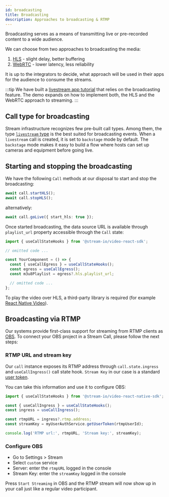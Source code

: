 ```yaml
---
id: broadcasting
title: Broadcasting
description: Approaches to broadcasting & RTMP
---
```


Broadcasting serves as a means of transmitting live or pre-recorded content to a wide audience.

We can choose from two approaches to broadcasting the media:

1. [HLS](https://en.wikipedia.org/wiki/HTTP_Live_Streaming) - slight delay, better buffering
2. [WebRTC](https://webrtc.org/) - lower latency, less reliability

It is up to the integrators to decide, what approach will be used in their apps for the audience to consume the streams.

:::tip
We have built a [livestream app tutorial](https://getstream.io/video/sdk/react-native/tutorial/livestreaming/) that relies on the broadcasting feature. The demo expands on how to implement both, the HLS and the WebRTC approach to streaming.
:::

## Call type for broadcasting

Stream infrastructure recognizes few pre-built call types. Among them, the type [`livestream` type](../../core/configuring-call-types#livestream) is the best suited for broadcasting events. When a `livestream` call is created, it is set to `backstage` mode by default. The `backstage` mode makes it easy to build a flow where hosts can set up cameras and equipment before going live.

## Starting and stopping the broadcasting

We have the following `Call` methods at our disposal to start and stop the broadcasting:

```ts
await call.startHLS();
await call.stopHLS();
```

alternatively:

```ts
await call.goLive({ start_hls: true });
```

Once started broadcasting, the data source URL is available through `playlist_url` property accessible through the `Call` state:

```ts
import { useCallStateHooks } from '@stream-io/video-react-sdk';

// omitted code ...

const YourComponent = () => {
  const { useCallEgress } = useCallStateHooks();
  const egress = useCallEgress();
  const m3u8Playlist = egress?.hls.playlist_url;

  // omitted code ...
};
```

To play the video over HLS, a third-party library is required (for example [React Native Video](https://github.com/react-native-video/react-native-video)).

## Broadcasting via RTMP

Our systems provide first-class support for streaming from RTMP clients as [OBS](https://obsproject.com/).
To connect your OBS project in a Stream Call, please follow the next steps:

### RTMP URL and stream key

Our `call` instance exposes its RTMP address through `call.state.ingress` and `useCallIngress()` call state hook.
`Stream Key` in our case is a standard [user token](../../guides/client-auth/#generating-a-token).

You can take this information and use it to configure OBS:

```typescript
import { useCallStateHooks } from '@stream-io/video-react-native-sdk';

const { useCallIngress } = useCallStateHooks();
const ingress = useCallIngress();

const rtmpURL = ingress?.rtmp.address;
const streamKey = myUserAuthService.getUserToken(rtmpUserId);

console.log('RTMP url:', rtmpURL, 'Stream key:', streamKey);
```

### Configure OBS

- Go to Settings > Stream
- Select `custom` service
- Server: enter the `rtmpURL` logged in the console
- Stream Key: enter the `streamKey` logged in the console

Press `Start Streaming` in OBS and the RTMP stream will now show up in your call just like a regular video participant.
